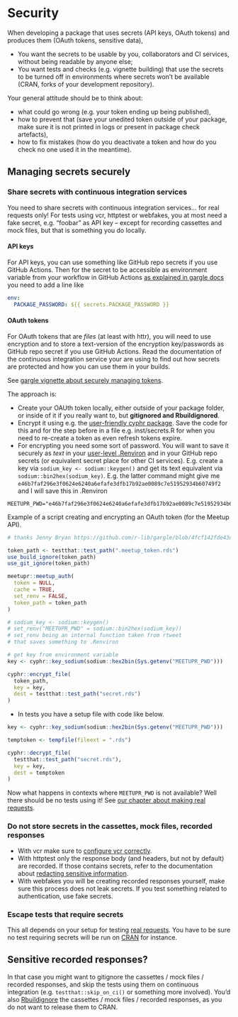 # Security {#security-chapter}

When developing a package that uses secrets (API keys, OAuth tokens) and produces them (OAuth tokens, sensitive data),

* You want the secrets to be usable by you, collaborators and CI services, without being readable by anyone else;
* You want tests and checks (e.g. vignette building) that use the secrets to be turned off in environments where secrets won't be available (CRAN, forks of your development repository).

Your general attitude should be to think about:

* what could go wrong (e.g. your token ending up being published), 
* how to prevent that (save your unedited token outside of your package, make sure it is not printed in logs or present in package check artefacts), 
* how to fix mistakes (how do you deactivate a token and how do you check no one used it in the meantime).

## Managing secrets securely

### Share secrets with continuous integration services

You need to share secrets with continuous integration services... for real requests only!
For tests using vcr, httptest or webfakes, you at most need a fake secret, e.g. "foobar" as API key -- except for recording cassettes and mock files, but that is something you do locally.

#### API keys

For API keys, you can use something like GitHub repo secrets if you use GitHub Actions.
Then for the secret to be accessible as environment variable from your workflow in GitHub Actions [as explained in gargle docs](https://gargle.r-lib.org/articles/articles/managing-tokens-securely.html#provide-environment-variable-to-other-services-1) you need to add a line like

```yaml
env:
  PACKAGE_PASSWORD: ${{ secrets.PACKAGE_PASSWORD }}
```

#### OAuth tokens

For OAuth tokens that are _files_ (at least with httr), you will need to use encryption and to store a text-version of the encryption key/passwords as GitHub repo secret if you use GitHub Actions. 
Read the documentation of the continuous integration service your are using to find out how secrets are protected and how you can use them in your builds.

See [gargle vignette about securely managing tokens](https://gargle.r-lib.org/articles/articles/managing-tokens-securely.html). 

The approach is:

  * Create your OAUth token locally, either outside of your package folder, or inside of it if you really want to, but **gitignored and Rbuildignored**.
  * Encrypt it using e.g. the [user-friendly cyphr package](https://docs.ropensci.org/cyphr/). Save the code for this and for the step before in a file e.g. inst/secrets.R for when you need to re-create a token as even refresh tokens expire.
  * For encrypting you need some sort of password. You will want to save it securely as _text_ in your [user-level .Renviron](https://rstats.wtf/r-startup.html#renviron) and in your GitHub repo secrets (or equivalent secret place for other CI services). E.g. create a key via `sodium_key <- sodium::keygen()` and get its text equivalent via `sodium::bin2hex(sodium_key)`. E.g. the latter command might give me `e46b7faf296e3f0624e6240a6efafe3dfb17b92ae0089c7e51952934b60749f2` and I will save this in .Renviron
  
```
MEETUPR_PWD="e46b7faf296e3f0624e6240a6efafe3dfb17b92ae0089c7e51952934b60749f2"
```
    
Example of a script creating and encrypting an OAuth token (for the Meetup API).

```r
# thanks Jenny Bryan https://github.com/r-lib/gargle/blob/4fcf142fde43d107c6a20f905052f24859133c30/R/secret.R

token_path <- testthat::test_path(".meetup_token.rds")
use_build_ignore(token_path)
use_git_ignore(token_path)

meetupr::meetup_auth(
  token = NULL,
  cache = TRUE,
  set_renv = FALSE,
  token_path = token_path
)

# sodium_key <- sodium::keygen()
# set_renv("MEETUPR_PWD" = sodium::bin2hex(sodium_key))
# set_renv being an internal function taken from rtweet
# that saves something to .Renviron

# get key from environment variable
key <- cyphr::key_sodium(sodium::hex2bin(Sys.getenv("MEETUPR_PWD")))

cyphr::encrypt_file(
  token_path,
  key = key,
  dest = testthat::test_path("secret.rds")
)
```

* In tests you have a setup file with code like below.

```r
key <- cyphr::key_sodium(sodium::hex2bin(Sys.getenv("MEETUPR_PWD")))

temptoken <- tempfile(fileext = ".rds")

cyphr::decrypt_file(
  testthat::test_path("secret.rds"),
  key = key,
  dest = temptoken
)
```

Now what happens in contexts where `MEETUPR_PWD` is not available?
Well there should be no tests using it!
See [our chapter about making real requests](#real-requests-chapte).

### Do not store secrets in the cassettes, mock files, recorded responses

* With vcr make sure to [configure vcr correctly](#vcr-security).
* With httptest only the response body (and headers, but not by default) are recorded. If those contains secrets, refer to the documentation about [redacting sensitive information](https://enpiar.com/r/httptest/articles/redacting.html).
* With webfakes you will be creating recorded responses yourself, make sure this process does not leak secrets. If you test something related to authentication, use fake secrets.

### Escape tests that require secrets

This all depends on your setup for testing [real requests](#real-requests-chapter).
You have to be sure no test requiring secrets will be run on [CRAN](#cran-preparedness) for instance.

## Sensitive recorded responses?

In that case you might want to gitignore the cassettes / mock files / recorded responses, 
and skip the tests using them on continuous integration (e.g. `testthat::skip_on_ci()` or something more involved).
You'd also [Rbuildignore](https://blog.r-hub.io/2020/05/20/rbuildignore/) the cassettes / mock files / recorded responses, as you do not want to release them to CRAN.